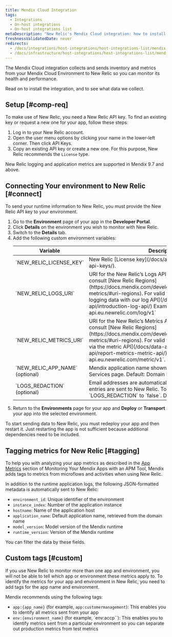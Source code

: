 ```yaml
---
title: Mendix Cloud Integration
tags:
  - Integrations
  - On-host integrations
  - On-host integrations list
metaDescription: "New Relic's Mendix Cloud integration: how to install it and configure it, and what data it reports."
freshnessValidatedDate: never
redirects:
  - /docs/integrations/host-integrations/host-integrations-list/mendix-cloud-integration
  - /docs/infrastructure/host-integrations/host-integrations-list/mendix-cloud-integration
---
```


The Mendix Cloud integration collects and sends inventory and metrics from your Mendix Cloud Environment to New Relic so you can monitor its health and performance.

Read on to install the integration, and to see what data we collect.

## Setup [#comp-req]

To make use of New Relic, you need a New Relic API key. To find an existing key or request a new one for your app, follow these steps:

1. Log in to your New Relic account.
2. Open the user menu options by clicking your name in the lower-left corner. Then click API Keys.
3. Copy an existing API key or create a new one. For this purpose, New Relic recommends the `License` type.

<Callout variant="important">
  New Relic logging and application metrics are supported in Mendix 9.7 and above.
</Callout>

## Connecting Your environment to New Relic [#connect]

To send your runtime information to New Relic, you must provide the New Relic API key to your environment.

1. Go to the <DNT>**Environment**</DNT> page of your app in the <DNT>**Developer Portal**</DNT>.
2. Click <DNT>**Details**</DNT> on the environment you wish to monitor with New Relic.
3. Switch to the <DNT>**Details**</DNT> tab.
4. Add the following custom environment variables:
   <table><thead><tr><th>Variable
   </th>
   <th>Description
   </th>
   </tr>
   </thead>
   <tbody><tr><td>`NEW_RELIC_LICENSE_KEY`
   </td>
   <td>New Relic [License key](/docs/apis/intro-apis/new-relic-api-keys/).
   </td>
   </tr>
   <tr><td>`NEW_RELIC_LOGS_URI`
   </td>
   <td>URI for the New Relic’s Logs API. For more information, consult [New Relic Regions](https://docs.mendix.com/developerportal/operate/newrelic-metrics/#uri-regions). For valid values, see [Send your logging data with our log API](/docs/logs/log-api/introduction-log-api/)
   Example: `https://log-api.eu.newrelic.com/log/v1`
   </td>
   </tr>
   <tr><td>`NEW_RELIC_METRICS_URI`
   </td>
   <td>URI for the New Relic’s Metrics API. For more information, consult [New Relic Regions](https://docs.mendix.com/developerportal/operate/newrelic-metrics/#uri-regions). For valid values, see [Report metrics via the metric API](/docs/data-apis/ingest-apis/metric-api/report-metrics-metric-api/).
   Example: `https://metric-api.eu.newrelic.com/metric/v1`.
   </td>
   </tr>
   <tr><td>`NEW_RELIC_APP_NAME`
   (optional)
   </td>
   <td>Mendix application name shown on New Relic’s APM & Services page. Default: Domain host name.
   </td>
   </tr>
   <tr><td>`LOGS_REDACTION`
   (optional)
   </td>
   <td>Email addresses are automatically redacted before log entries are sent to New Relic. To disable this redaction, set `LOGS_REDACTION` to `false`. Default: `true`.
   </td>
   </tr>
   </tbody></table>
5. Return to the <DNT>**Environments**</DNT> page for your app and <DNT>**Deploy**</DNT> or <DNT>**Transport**</DNT> your app into the selected environment.

<Callout variant="important">
  To start sending data to New Relic, you must redeploy your app and then restart it. Just restarting the app is not sufficient because additional dependencies need to be included.
</Callout>

## Tagging metrics for New Relic [#tagging]

To help you with analyzing your app metrics as described in the [App Metrics](https://docs.mendix.com/developerportal/operate/monitoring-with-apm/#app-metrics) section of Monitoring Your Mendix Apps with an APM Tool, Mendix adds tags to metrics from microflows and activities when using New Relic.

In addition to the runtime application logs, the following JSON-formatted metadata is automatically sent to New Relic:

* `environment_id`: Unique identifier of the environment
* `instance_index`: Number of the application instance
* `hostname`: Name of the application host
* `application_name`: Default application name, retrieved from the domain name
* `model_version`: Model version of the Mendix runtime
* `runtime_version`: Version of the Mendix runtime

You can filter the data by these fields.

## Custom tags [#custom]

If you use New Relic to monitor more than one app and environment, you will not be able to tell which app or environment these metrics apply to. To identify the metrics for your app and environment in New Relic, you need to add tags for the app name and environment.

Mendix recommends using the following tags:

* `app:{app_name}` (for example, `app:customermanagement`): This enables you to identify all metrics sent from your app
* `env:{environment_name}` (for example, \`env:accp\`\`): This enables you to identify metrics sent from a particular environment so you can separate out production metrics from test metrics
